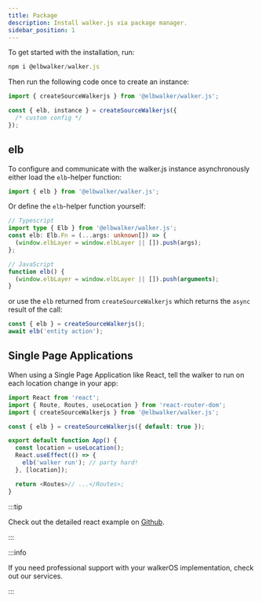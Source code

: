 ```yaml
---
title: Package
description: Install walker.js via package manager.
sidebar_position: 1
---
```



<PackageLink npm="@elbwalker/walker.js" />

To get started with the installation, run:

```js
npm i @elbwalker/walker.js
```

Then run the following code once to create an instance:

```js
import { createSourceWalkerjs } from '@elbwalker/walker.js';

const { elb, instance } = createSourceWalkerjs({
  /* custom config */
});
```

## elb

To configure and communicate with the walker.js instance asynchronously either
load the `elb`-helper function:

```js
import { elb } from '@elbwalker/walker.js';
```

Or define the `elb`-helper function yourself:

```ts
// Typescript
import type { Elb } from '@elbwalker/walker.js';
const elb: Elb.Fn = (...args: unknown[]) => {
  (window.elbLayer = window.elbLayer || []).push(args);
};

// JavaScript
function elb() {
  (window.elbLayer = window.elbLayer || []).push(arguments);
}
```

or use the `elb` returned from `createSourceWalkerjs` which returns the `async`
result of the call:

```js
const { elb } = createSourceWalkerjs();
await elb('entity action');
```

## Single Page Applications

When using a Single Page Application like React, tell the walker to run on each
location change in your app:

```js
import React from 'react';
import { Route, Routes, useLocation } from 'react-router-dom';
import { createSourceWalkerjs } from '@elbwalker/walker.js';

const { elb } = createSourceWalkerjs({ default: true });

export default function App() {
  const location = useLocation();
  React.useEffect(() => {
    elb('walker run'); // party hard!
  }, [location]);

  return <Routes>// ...</Routes>;
}
```

:::tip

Check out the detailed react example on
[Github](https://github.com/elbwalker/walkerOS/tree/main/apps/demos/react).

:::

:::info

If you need professional support with your walkerOS implementation, check out
our&nbsp;<Link to="/services">services</Link>.

:::
